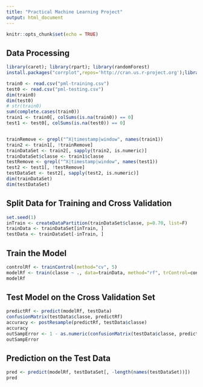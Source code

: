 ```yaml
---
title: "Practical Machine Learning Project"
output: html_document
---
```


```r
knitr::opts_chunk$set(echo = TRUE)
```

## Data Processing

```r

library(caret); library(rpart); library(randomForest)
install.packages("corrplot",repos='http://cran.us.r-project.org');library(corrplot)
```

```r
train0 <- read.csv("pml-training.csv")
test0 <- read.csv("pml-testing.csv")
dim(train0)
dim(test0)
# str(train0)
sum(complete.cases(train0))
train1 <- train0[, colSums(is.na(train0)) == 0] 
test1 <- test0[, colSums(is.na(test0)) == 0] 


trainRemove <- grepl("^X|timestamp|window", names(train1))
train2 <- train1[, !trainRemove]
trainDataSet <- train2[, sapply(train2, is.numeric)]
trainDataSet$classe <- train1$classe
testRemove <- grepl("^X|timestamp|window", names(test1))
test2 <- test1[, !testRemove]
testDataSet <- test2[, sapply(test2, is.numeric)]
dim(trainDataSet)
dim(testDataSet)
```

## Split Data for Training and Cross Validation

```r
set.seed(1) 
inTrain <- createDataPartition(trainDataSet$classe, p=0.70, list=F)
trainData <- trainDataSet[inTrain, ]
testData <- trainDataSet[-inTrain, ]
```

## Train the Model

```r
controlRf <- trainControl(method="cv", 5)
modelRf <- train(classe ~ ., data=trainData, method="rf", trControl=controlRf, ntree=250)
modelRf
```

## Test Model on the Cross Validation Set

```r
predictRf <- predict(modelRf, testData)
confusionMatrix(testData$classe, predictRf)
accuracy <- postResample(predictRf, testData$classe)
accuracy
outSampError <- 1 - as.numeric(confusionMatrix(testData$classe, predictRf)$overall[1])
outSampError
```

## Prediction on the Test Data

```r
pred <- predict(modelRf, testDataSet[, -length(names(testDataSet))])
pred
```
